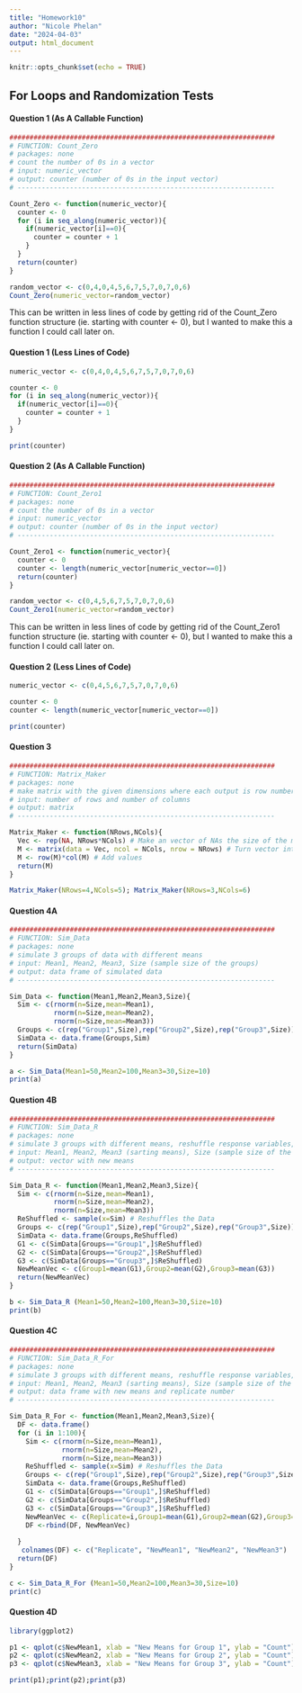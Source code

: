 ```yaml
---
title: "Homework10"
author: "Nicole Phelan"
date: "2024-04-03"
output: html_document
---
```


```r
knitr::opts_chunk$set(echo = TRUE)
```

## For Loops and Randomization Tests

#### Question 1 (As A Callable Function)

```r
##################################################################
# FUNCTION: Count_Zero
# packages: none
# count the number of 0s in a vector
# input: numeric_vector
# output: counter (number of 0s in the input vector)
# ----------------------------------------------------------------

Count_Zero <- function(numeric_vector){ 
  counter <- 0
  for (i in seq_along(numeric_vector)){
    if(numeric_vector[i]==0){
      counter = counter + 1
    }
  }
  return(counter) 
} 

random_vector <- c(0,4,0,4,5,6,7,5,7,0,7,0,6)
Count_Zero(numeric_vector=random_vector)
```

This can be written in less lines of code by getting rid of the Count_Zero function structure (ie. starting with counter <- 0), but I wanted to make this a function I could call later on.

#### Question 1 (Less Lines of Code)

```r
numeric_vector <- c(0,4,0,4,5,6,7,5,7,0,7,0,6)

counter <- 0
for (i in seq_along(numeric_vector)){
  if(numeric_vector[i]==0){
    counter = counter + 1
  }
}

print(counter)
```

#### Question 2 (As A Callable Function)

```r
##################################################################
# FUNCTION: Count_Zero1
# packages: none
# count the number of 0s in a vector
# input: numeric_vector
# output: counter (number of 0s in the input vector)
# ----------------------------------------------------------------

Count_Zero1 <- function(numeric_vector){ 
  counter <- 0
  counter <- length(numeric_vector[numeric_vector==0])
  return(counter) 
} 

random_vector <- c(0,4,5,6,7,5,7,0,7,0,6)
Count_Zero1(numeric_vector=random_vector)
```

This can be written in less lines of code by getting rid of the Count_Zero1 function structure (ie. starting with counter <- 0), but I wanted to make this a function I could call later on.

#### Question 2 (Less Lines of Code)

```r
numeric_vector <- c(0,4,5,6,7,5,7,0,7,0,6)

counter <- 0
counter <- length(numeric_vector[numeric_vector==0])

print(counter)
```

#### Question 3

```r
##################################################################
# FUNCTION: Matrix_Maker
# packages: none
# make matrix with the given dimensions where each output is row number * column number
# input: number of rows and number of columns
# output: matrix 
# ----------------------------------------------------------------

Matrix_Maker <- function(NRows,NCols){
  Vec <- rep(NA, NRows*NCols) # Make an vector of NAs the size of the matrix
  M <- matrix(data = Vec, ncol = NCols, nrow = NRows) # Turn vector into matrix
  M <- row(M)*col(M) # Add values
  return(M)
}

Matrix_Maker(NRows=4,NCols=5); Matrix_Maker(NRows=3,NCols=6)
```

#### Question 4A

```r
##################################################################
# FUNCTION: Sim_Data
# packages: none
# simulate 3 groups of data with different means
# input: Mean1, Mean2, Mean3, Size (sample size of the groups)
# output: data frame of simulated data
# ----------------------------------------------------------------

Sim_Data <- function(Mean1,Mean2,Mean3,Size){
  Sim <- c(rnorm(n=Size,mean=Mean1),
           rnorm(n=Size,mean=Mean2),
           rnorm(n=Size,mean=Mean3))
  Groups <- c(rep("Group1",Size),rep("Group2",Size),rep("Group3",Size))
  SimData <- data.frame(Groups,Sim)
  return(SimData)
}

a <- Sim_Data(Mean1=50,Mean2=100,Mean3=30,Size=10)
print(a)

```

#### Question 4B

```r
##################################################################
# FUNCTION: Sim_Data_R
# packages: none
# simulate 3 groups with different means, reshuffle response variables, calculate new means
# input: Mean1, Mean2, Mean3 (sarting means), Size (sample size of the groups)
# output: vector with new means
# ----------------------------------------------------------------

Sim_Data_R <- function(Mean1,Mean2,Mean3,Size){
  Sim <- c(rnorm(n=Size,mean=Mean1),
           rnorm(n=Size,mean=Mean2),
           rnorm(n=Size,mean=Mean3))
  ReShuffled <- sample(x=Sim) # Reshuffles the Data
  Groups <- c(rep("Group1",Size),rep("Group2",Size),rep("Group3",Size))
  SimData <- data.frame(Groups,ReShuffled)
  G1 <- c(SimData[Groups=="Group1",]$ReShuffled)
  G2 <- c(SimData[Groups=="Group2",]$ReShuffled)
  G3 <- c(SimData[Groups=="Group3",]$ReShuffled)
  NewMeanVec <- c(Group1=mean(G1),Group2=mean(G2),Group3=mean(G3))
  return(NewMeanVec)
}

b <- Sim_Data_R (Mean1=50,Mean2=100,Mean3=30,Size=10)
print(b)
```

#### Question 4C

```r
##################################################################
# FUNCTION: Sim_Data_R_For
# packages: none
# simulate 3 groups with different means, reshuffle response variables, calculate new means, repeat 100 times
# input: Mean1, Mean2, Mean3 (sarting means), Size (sample size of the groups)
# output: data frame with new means and replicate number
# ----------------------------------------------------------------

Sim_Data_R_For <- function(Mean1,Mean2,Mean3,Size){
  DF <- data.frame()
  for (i in 1:100){
    Sim <- c(rnorm(n=Size,mean=Mean1),
             rnorm(n=Size,mean=Mean2),
             rnorm(n=Size,mean=Mean3))
    ReShuffled <- sample(x=Sim) # Reshuffles the Data
    Groups <- c(rep("Group1",Size),rep("Group2",Size),rep("Group3",Size))
    SimData <- data.frame(Groups,ReShuffled)
    G1 <- c(SimData[Groups=="Group1",]$ReShuffled)
    G2 <- c(SimData[Groups=="Group2",]$ReShuffled)
    G3 <- c(SimData[Groups=="Group3",]$ReShuffled)
    NewMeanVec <- c(Replicate=i,Group1=mean(G1),Group2=mean(G2),Group3=mean(G3))
    DF <-rbind(DF, NewMeanVec)
    
  }
   colnames(DF) <- c("Replicate", "NewMean1", "NewMean2", "NewMean3")
  return(DF)
}

c <- Sim_Data_R_For (Mean1=50,Mean2=100,Mean3=30,Size=10)
print(c)
```

#### Question 4D

```r

library(ggplot2)

p1 <- qplot(c$NewMean1, xlab = "New Means for Group 1", ylab = "Count")
p2 <- qplot(c$NewMean2, xlab = "New Means for Group 2", ylab = "Count")
p3 <- qplot(c$NewMean3, xlab = "New Means for Group 3", ylab = "Count")

print(p1);print(p2);print(p3)

```
